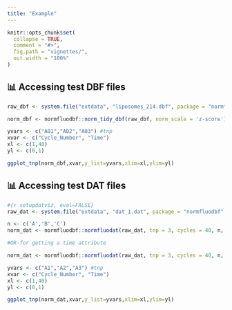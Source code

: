 ```yaml
---
title: "Example"
---
```


```r
knitr::opts_chunk$set(
  collapse = TRUE,
  comment = "#>",
  fig.path = "vignettes/",
  out.width = "100%"
)
```

## 📊 Accessing test DBF files 

```r
raw_dbf <- system.file("extdata", "liposomes_214.dbf", package = "normfluodbf", mustWork = TRUE)

norm_dbf <- normfluodbf::norm_tidy_dbf(raw_dbf, norm_scale = 'z-score')

yvars <- c("A01","A02","A03") #tnp
xvar <- c("Cycle_Number", "Time")
xl <- c(1,40)
yl <- c(0,1)

ggplot_tnp(norm_dbf,xvar,y_list=yvars,xlim=xl,ylim=yl)
```


## 📊 Accessing test DAT files 

```r
#{r setupdatviz, eval=FALSE}
raw_dat <- system.file("extdata", "dat_1.dat", package = "normfluodbf", mustWork = TRUE)

n <- c('A','B','C')
norm_dat <- normfluodbf::normfluodat(raw_dat, tnp = 3, cycles = 40, n, read_direction = 'horizontal')

#OR-for getting a time attribute

norm_dat <- normfluodbf::normfluodat(raw_dat, tnp = 3, cycles = 40, n, read_direction = 'horizontal', interval = 60)

yvars <- c("A1","A2","A3") #tnp
xvar <- c("Cycle_Number", "Time")
xl <- c(1,40)
yl <- c(0,1)

ggplot_tnp(norm_dat,xvar,y_list=yvars,xlim=xl,ylim=yl)
```
